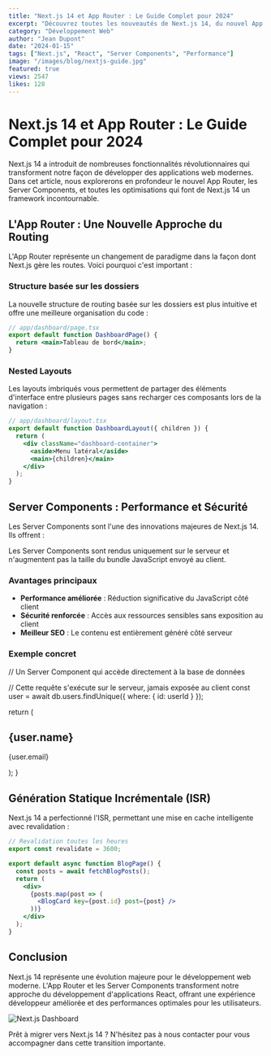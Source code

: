 ```yaml
---
title: "Next.js 14 et App Router : Le Guide Complet pour 2024"
excerpt: "Découvrez toutes les nouveautés de Next.js 14, du nouvel App Router aux Server Components. Un guide pratique avec exemples concrets."
category: "Développement Web"
author: "Jean Dupont"
date: "2024-01-15"
tags: ["Next.js", "React", "Server Components", "Performance"]
image: "/images/blog/nextjs-guide.jpg"
featured: true
views: 2547
likes: 128
---
```


# Next.js 14 et App Router : Le Guide Complet pour 2024

Next.js 14 a introduit de nombreuses fonctionnalités révolutionnaires qui transforment notre façon de développer des applications web modernes. Dans cet article, nous explorerons en profondeur le nouvel App Router, les Server Components, et toutes les optimisations qui font de Next.js 14 un framework incontournable.

## L'App Router : Une Nouvelle Approche du Routing

L'App Router représente un changement de paradigme dans la façon dont Next.js gère les routes. Voici pourquoi c'est important :

### Structure basée sur les dossiers

La nouvelle structure de routing basée sur les dossiers est plus intuitive et offre une meilleure organisation du code :

```jsx
// app/dashboard/page.tsx
export default function DashboardPage() {
  return <main>Tableau de bord</main>;
}
```

### Nested Layouts

Les layouts imbriqués vous permettent de partager des éléments d'interface entre plusieurs pages sans recharger ces composants lors de la navigation :

```jsx
// app/dashboard/layout.tsx
export default function DashboardLayout({ children }) {
  return (
    <div className="dashboard-container">
      <aside>Menu latéral</aside>
      <main>{children}</main>
    </div>
  );
}
```

## Server Components : Performance et Sécurité

Les Server Components sont l'une des innovations majeures de Next.js 14. Ils offrent :

<Callout type="info">
  Les Server Components sont rendus uniquement sur le serveur et n'augmentent pas la taille du bundle JavaScript envoyé au client.
</Callout>

### Avantages principaux

- **Performance améliorée** : Réduction significative du JavaScript côté client
- **Sécurité renforcée** : Accès aux ressources sensibles sans exposition au client
- **Meilleur SEO** : Le contenu est entièrement généré côté serveur

### Exemple concret

<CodeBlock language="typescript">
// Un Server Component qui accède directement à la base de données

  // Cette requête s'exécute sur le serveur, jamais exposée au client
  const user = await db.users.findUnique({ where: { id: userId } });
  
  return (
    <div>
      <h2>{user.name}</h2>
      <p>{user.email}</p>
    </div>
  );
}
</CodeBlock>

## Génération Statique Incrémentale (ISR)

Next.js 14 a perfectionné l'ISR, permettant une mise en cache intelligente avec revalidation :

```jsx
// Revalidation toutes les heures
export const revalidate = 3600;

export default async function BlogPage() {
  const posts = await fetchBlogPosts();
  return (
    <div>
      {posts.map(post => (
        <BlogCard key={post.id} post={post} />
      ))}
    </div>
  );
}
```

## Conclusion

Next.js 14 représente une évolution majeure pour le développement web moderne. L'App Router et les Server Components transforment notre approche du développement d'applications React, offrant une expérience développeur améliorée et des performances optimales pour les utilisateurs.

![Next.js Dashboard](/images/blog/nextjs-dashboard.jpg)

Prêt à migrer vers Next.js 14 ? N'hésitez pas à nous contacter pour vous accompagner dans cette transition importante.
